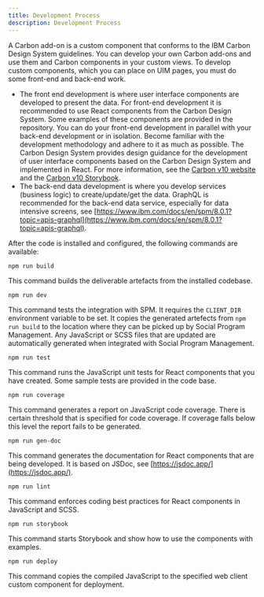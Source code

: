 ```yaml
---
title: Development Process
description: Development Process
---
```


A Carbon add-on is a custom component that conforms to the IBM Carbon Design System guidelines. You can develop your own Carbon add-ons and use them and Carbon components in your custom views.
To develop custom components, which you can place on UIM pages, you must do some front-end and back-end work.

* The front end development is where user interface components are developed to present the data. For front-end development it is recommended to use React components from the Carbon Design System.
Some examples of these components are provided in the repository. You can do your front-end development in parallel with your back-end development or in isolation.
Become familiar with the development methodology and adhere to it as much as possible. The Carbon Design System provides design guidance for the development of user interface components based on the Carbon Design System and implemented in React. For more information, 
see the [Carbon v10 website](https://v10.carbondesignsystem.com/) and the [Carbon v10 Storybook](https://v10-react.carbondesignsystem.com/?path=/story/getting-started--welcome).
* The back-end data development is where you develop services (business logic) to create/update/get the data. GraphQL is recommended for the back-end data service, especially for data intensive screens, see [https://www.ibm.com/docs/en/spm/8.0.1?topic=apis-graphql](https://www.ibm.com/docs/en/spm/8.0.1?topic=apis-graphql).

After the code is installed and configured, the following commands are available:

```
npm run build
```

This command builds the deliverable artefacts from the installed codebase.

```
npm run dev
```

This command tests the integration with SPM. It requires the `CLIENT_DIR` environment variable to be set.
It copies the generated artefects from `npm run build` to the location where they can be picked up by Social Program Management.
Any JavaScript or SCSS files that are updated are automatically generated when integrated with Social Program Management.

```
npm run test
```

This command runs the JavaScript unit tests for React components that you have created. Some sample tests are provided in the code base.

```
npm run coverage
```

This command generates a report on JavaScript code coverage. There is certain threshold that is specified for code coverage. If coverage falls below this level the report fails to be generated.

```
npm run gen-doc
```

This command generates the documentation for React components that are being developed. It is based on JSDoc, see [https://jsdoc.app/](https://jsdoc.app/).

```
npm run lint
```

This command enforces coding best practices for React components in JavaScript and SCSS.

```
npm run storybook
```

This command starts Storybook and show how to use the components with examples.

```
npm run deploy
```

This command copies the compiled JavaScript to the specified web client custom component for deployment.
